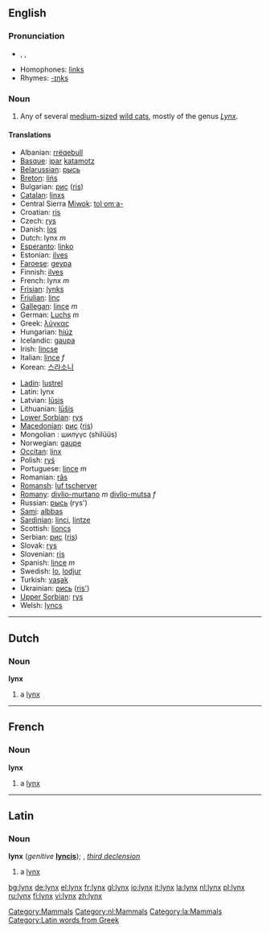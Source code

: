 {{see|Lynx}}

==English==

===Pronunciation===
* {{AHD|lĭngks}}, {{IPA|/lɪŋks/}}, {{SAMPA|/lINks/}}
* Homophones: [[links]]
*Rhymes: [[Rhymes:English:-ɪŋks|-ɪŋks]]

===Noun===
{{en-noun|es}}
{{wikipedia}}

# Any of several [[medium-sized]] [[wild cat]]s, mostly of the genus ''[[Lynx]]''.

====Translations====
{{top}}
*Albanian: [[rrëqebull]]
*[[Basque]]: [[ipar]] [[katamotz]]
*[[Belarussian]]: [[рысь]]
*[[Breton]]: [[lińs]]
*Bulgarian: [[рис]] ([[ris]])
*[[Catalan]]: [[linxs]]
*Central Sierra [[Miwok]]: [[tolˑomˑa-]]
*Croatian: [[ris]]
*Czech: [[rys]]
*Danish: [[los#Danish|los]]
*Dutch: lynx ''m''
*[[Esperanto]]: [[linko]]
*Estonian: [[ilves]]
*[[Faroese]]: [[geypa]]
*Finnish: [[ilves]]
*French: lynx ''m''
*[[Frisian]]: [[lynks]]
*[[Friulian]]: [[linç]]
*[[Gallegan]]: [[lince#Gallegan|lince]] ''m''
*German: [[Luchs]] ''m''
*Greek: [[λύγκας]] '' ''
*Hungarian: [[hiúz]]
*Icelandic: [[gaupa]]
*Irish: [[lincse]]
*Italian: [[lince#Italian|lince]] ''f''
*Korean:  [[스라소니]]
{{mid}}
*[[Ladin]]: [[lustrel]]<!--NOTE: do not put the taxonomical name in as the Latin translation-->
*Latin: lynx
*Latvian: [[lūsis]]
*Lithuanian: [[lūšis]]
*[[Lower Sorbian]]: [[rys]]
*[[Macedonian]]: [[рис]] ([[ris]])
*Mongolian : шилүүс (shilüüs)
*Norwegian: [[gaupe]]
*[[Occitan]]: [[linx]]
*Polish: [[ryś]] '' ''
*Portuguese: [[lince#Portuguese|lince]] ''m''
*Romanian: [[râs]]
*[[Romansh]]: [[luf tscherver]]
*[[Romany]]: [[divlio-murtano]] ''m'' [[divlio-mutsa]] ''f''
*Russian: [[рысь]] (rys') {{f}}
*[[Sami]]: [[albbas]]
*[[Sardinian]]: [[linci]], [[lintze]]
*Scottish: [[lioncs]]
*Serbian: [[рис]] ([[ris]])
*Slovak: [[rys]]
*Slovenian: [[ris]]
*Spanish: [[lince#Spanish|lince]] ''m''
*Swedish: [[lo#Swedish|lo]], [[lodjur]]
*Turkish: [[vaşak]]
*Ukrainian: [[рись]] ([[ris']])
*[[Upper Sorbian]]: [[rys]]
*Welsh: [[lyncs]]
{{bottom}}

[[Category:Mammals]]

----

==Dutch==

===Noun===
'''lynx''' {{m}}
#a [[lynx#English|lynx]]

[[Category:nl:Mammals]]

----

==French==

===Noun===
'''lynx''' {{m}}
#a [[lynx#English|lynx]]

----

==Latin==

[[Category:la:Mammals]][[Category:Latin words from Greek]]
===Noun===
'''lynx''' (''genitive'' '''[[lyncis]]'''); {{c}}, ''[[Wiktionary Appendix:Latin third declension|third declension]]''

#a [[lynx#English|lynx]]

[[bg:lynx]]
[[de:lynx]]
[[el:lynx]]
[[fr:lynx]]
[[gl:lynx]]
[[io:lynx]]
[[it:lynx]]
[[la:lynx]]
[[nl:lynx]]
[[pl:lynx]]
[[ru:lynx]]
[[fi:lynx]]
[[vi:lynx]]
[[zh:lynx]]
